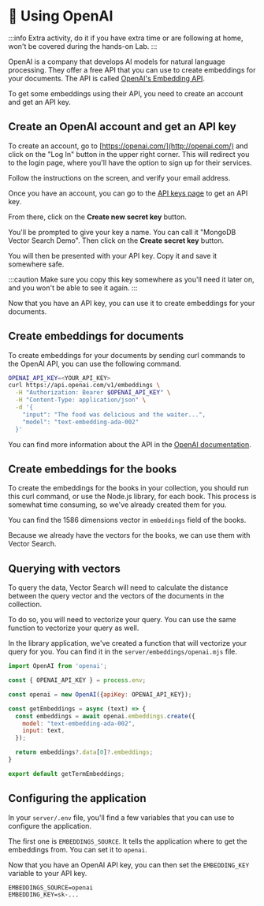 # 🦸 Using OpenAI

:::info
Extra activity, do it if you have extra time or are following at home, won't be covered during the hands-on Lab.
:::

OpenAI is a company that develops AI models for natural language processing. They offer a free API that you can use to create embeddings for your documents. The API is called [OpenAI's Embedding API](https://platform.openai.com/docs/api-reference/embeddings).

To get some embeddings using their API, you need to create an account and get an API key.

## Create an OpenAI account and get an API key

To create an account, go to [https://openai.com/](http://openai.com/) and click on the "Log In" button in the upper right corner. This will redirect you to the login page, where you'll have the option to sign up for their services.

<Screenshot src="img/screenshots/7-vector-search/5-create-vectors/3-openai/1-signup.png" url="https://openai.com/" alt="The OpenAI signup page" />

Follow the instructions on the screen, and verify your email address.

Once you have an account, you can go to the [API keys page](https://platform.openai.com/account/api-keys) to get an API key.

From there, click on the **Create new secret key** button.

<Screenshot src="img/screenshots/7-vector-search/5-create-vectors/3-openai/2-create-key.png" url="https://platform.openai.com/account/api-keys" alt="The OpenAI API keys page" />

You'll be prompted to give your key a name. You can call it "MongoDB Vector Search Demo". Then click on the **Create secret key** button.

You will then be presented with your API key. Copy it and save it somewhere safe.

<Screenshot src="img/screenshots/7-vector-search/5-create-vectors/3-openai/3-api-key.png" url="https://platform.openai.com/account/api-keys" alt="The OpenAI API key" />

:::caution
Make sure you copy this key somewhere as you'll need it later on, and you won't be able to see it again.
:::

Now that you have an API key, you can use it to create embeddings for your documents.

## Create embeddings for documents

To create embeddings for your documents by sending curl commands to the OpenAI API, you can use the following command.

```bash
OPENAI_API_KEY=<YOUR_API_KEY>
curl https://api.openai.com/v1/embeddings \
  -H "Authorization: Bearer $OPENAI_API_KEY" \
  -H "Content-Type: application/json" \
  -d '{
    "input": "The food was delicious and the waiter...",
    "model": "text-embedding-ada-002"
  }'
```

You can find more information about the API in the [OpenAI documentation](https://platform.openai.com/docs/api-reference/embeddings).

## Create embeddings for the books

To create the embeddings for the books in your collection, you should run this curl command, or use the Node.js library, for each book. This process is somewhat time consuming, so we've already created them for you.

You can find the 1586 dimensions vector in `embeddings` field of the books.

Because we already have the vectors for the books, we can use them with Vector Search.

## Querying with vectors

To query the data, Vector Search will need to calculate the distance between the query vector and the vectors of the documents in the collection.

To do so, you will need to vectorize your query. You can use the same function to vectorize your query as well.

In the library application, we've created a function that will vectorize your query for you. You can find it in the `server/embeddings/openai.mjs` file.

```js
import OpenAI from 'openai';

const { OPENAI_API_KEY } = process.env;

const openai = new OpenAI({apiKey: OPENAI_API_KEY});

const getEmbeddings = async (text) => {
  const embeddings = await openai.embeddings.create({
    model: "text-embedding-ada-002",
    input: text,
  });

  return embeddings?.data[0]?.embeddings;
}

export default getTermEmbeddings;
```

## Configuring the application

In your `server/.env` file, you'll find a few variables that you can use to configure the application.

The first one is `EMBEDDINGS_SOURCE`. It tells the application where to get the embeddings from. You can set it to `openai`.

Now that you have an OpenAI API key, you can then set the `EMBEDDING_KEY` variable to your API key.

```
EMBEDDINGS_SOURCE=openai
EMBEDDING_KEY=sk-...
```



